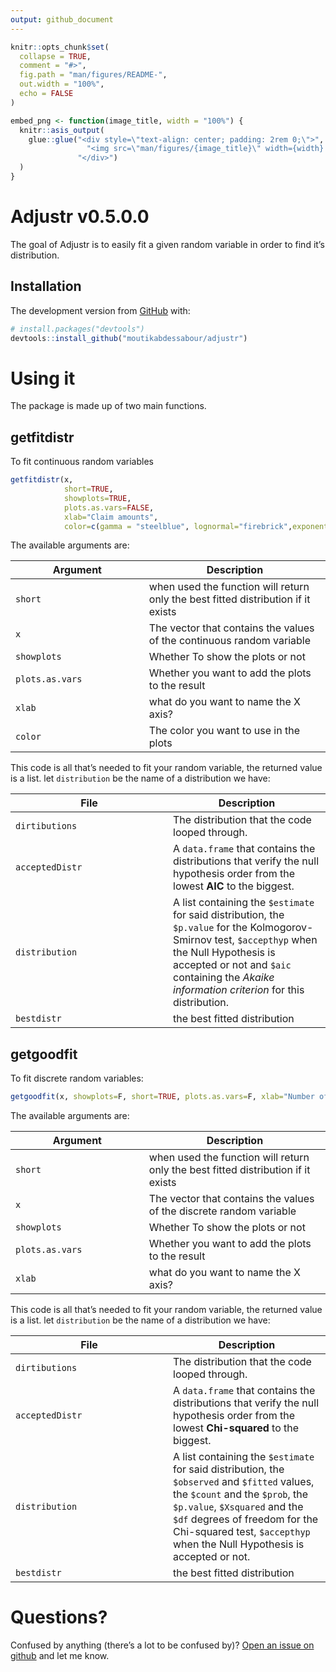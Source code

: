 ```yaml
---
output: github_document
---
```


```r
knitr::opts_chunk$set(
  collapse = TRUE,
  comment = "#>",
  fig.path = "man/figures/README-",
  out.width = "100%",
  echo = FALSE
)

embed_png <- function(image_title, width = "100%") {
  knitr::asis_output(
    glue::glue("<div style=\"text-align: center; padding: 2rem 0;\">",
                 "<img src=\"man/figures/{image_title}\" width={width} />",
               "</div>")
  )
}
```


# Adjustr v0.5.0.0

<!-- badges: start -->
<!-- badges: end -->

The goal of Adjustr is to easily fit a given random variable in order to find it's distribution.

## Installation

The development version from [GitHub](https://github.com/) with:

``` r
# install.packages("devtools")
devtools::install_github("moutikabdessabour/adjustr")
```

# Using it

The package is made up of two main functions.

## getfitdistr

To fit continuous random variables
``` r
getfitdistr(x, 
            short=TRUE, 
            showplots=TRUE,
            plots.as.vars=FALSE, 
            xlab="Claim amounts",
            color=c(gamma = "steelblue", lognormal="firebrick",exponential= "green"))
```

The available arguments are: 

| Argument | Description |
| -------- | ----------- |
|`short` | when used the function will return only the best fitted distribution if it exists |
|`x`     | The vector that contains the values of the continuous random variable |
|`showplots` | Whether To show the plots or not |
|`plots.as.vars`     | Whether you want to add the plots to the result |
|`xlab`    | what do you want to name the X axis? |
|`color`  |The color you want to use in the plots |

This code is all that's needed to fit your random variable, the returned value is a list. let `distribution` be the name of a distribution we have:

|  File    |  Description |
| ----     | ----         |
|`dirtibutions`    | The distribution that the code looped through. |
|`acceptedDistr` | A `data.frame` that contains the distributions that verify the null hypothesis order from the lowest **AIC** to the biggest. |
| `distribution` | A list containing the `$estimate` for said distribution, the `$p.value` for the Kolmogorov-Smirnov test, `$accepthyp` when the Null Hypothesis is accepted or not and `$aic` containing the *Akaike information criterion* for this distribution. |
|`bestdistr`| the best fitted distribution|

## getgoodfit

To fit discrete random variables:
``` r
getgoodfit(x, showplots=F, short=TRUE, plots.as.vars=F, xlab="Number of claims")
```

The available arguments are: 

| Argument | Description |
| -------- | ----------- |
|`short` | when used the function will return only the best fitted distribution if it exists |
|`x`     | The vector that contains the values of the discrete random variable |
|`showplots` | Whether To show the plots or not |
|`plots.as.vars`     | Whether you want to add the plots to the result |
|`xlab`    | what do you want to name the X axis? |

This code is all that's needed to fit your random variable, the returned value is a list. let `distribution` be the name of a distribution we have:

|  File    |  Description |
| ----     | ----         |
|`dirtibutions`    | The distribution that the code looped through. |
|`acceptedDistr` | A `data.frame` that contains the distributions that verify the null hypothesis order from the lowest **Chi-squared** to the biggest. |
|`distribution` | A list containing the `$estimate` for said distribution, the `$observed` and `$fitted` values, the `$count` and the `$prob`, the `$p.value`, `$Xsquared` and the `$df` degrees of freedom for the Chi-squared test, `$accepthyp` when the Null Hypothesis is accepted or not. |
|`bestdistr`| the best fitted distribution|

# Questions?

Confused by anything (there's a lot to be confused by)? [Open an issue on github](https://github.com/moutikabdessabour/adjustr/issues/new) and let me know.
